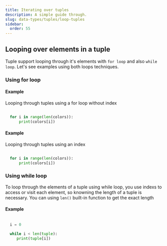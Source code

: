 ```yaml
---
title: Iterating over tuples
description: A simple guide through.
slug: data-types/tuples/loop-tuples
sidebar:
  order: 55
---
```



## Looping over elements in a tuple 

Tuple support looping through it's elements with `for loop` and also `while loop`. Let's see examples using both loops techniques.

### Using for loop


#### Example 

Looping through tuples using a for loop without index

```py title="looping over a tuple using for loop without index"
  
  for i in range(len(colors)):
      print(colors[i])
```

#### Example 

Looping through tuples using an index

```py title="using for loop with a tuple"
  
  for i in range(len(colors)):
      print(colors[i])
```

### Using while loop

To loop through the elements of a tuple using while loop, you use indexs to access or visit each element, so knowning the length of a tuple is necessary. You can using `len()` built-in function to get the exact length

#### Example 

```py title="using while loop with a tuple"
  
  i = 0 

  while i < len(tuple):
     print(tuple[i])
```

